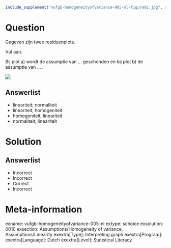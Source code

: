 ```r
include_supplement("vufgb-homogeneityofvariance-005-nl-figure01.jpg", recursive = TRUE)
```

Question
========

Gegeven zijn twee residuenplots.

Vul aan.

Bij plot a) wordt de assumptie van ... geschonden en bij plot b) de assumptie van ... .

![](vufgb-homogeneityofvariance-005-nl-figure01.jpg)
  
Answerlist
----------
* lineariteit; normaliteit
* lineariteit; homogeniteit
* homogeniteit; lineariteit
* normaliteit; lineariteit

Solution
========

Answerlist
----------
* Incorrect
* Incorrect
* Correct
* Incorrect

Meta-information
================
exname: vufgb-homogeneityofvariance-005-nl
extype: schoice
exsolution: 0010
exsection: Assumptions/Homogeneity of variance, Assumptions/Linearity
exextra[Type]: Interpreting graph
exextra[Program]: 
exextra[Language]: Dutch
exextra[Level]: Statistical Literacy
